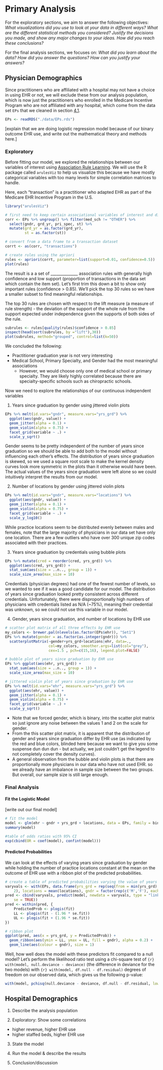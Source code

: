 # Primary Analysis {#primary}

For the exploratory sections, we aim to answer the following objectives: *What visualizations did you use to look at your data in different ways? What are the different statistical methods you considered? Justify the decisions you made, and show any major changes to your ideas. How did you reach these conclusions?*

For the final analysis sections, we focuses on: *What did you learn about the data? How did you answer the questions? How can you justify your answers?*


## Physician Demographics

Since practitioners who are affiliated with a hospital may not have a choice in using EHR or not, we will exclude these from our analysis population, which is now just the practitioners who enrolled in the Medicare Incentive Program who are not affiliated with any hospital, which come from the data set `EPs` that we cleaned in section [4.1](https://euniceyeh.github.io/EHR-Project/data.html#eligible-professionals-eps).

```r
EPs <- readRDS("./data/EPs.rds")
```


[explain that we are doing logistic regression model because of our binary outcome EHR use, and write out the mathematical theory and methods here.]

### Exploratory

Before fitting our model, we explored the relationships between our variables of interest using [Association Rule Learning](https://www.r-bloggers.com/association-rule-learning-and-the-apriori-algorithm/). We will use the R package called `arulesViz` to help us visualize this because we have mostly categorical variables with too many levels for simple correlation matrices to handle. 

Here, each "transaction" is a practitioner who adapted EHR as part of the Medicare EHR Incentive Program in the U.S.

```r
library("arulesViz")

# first need to keep certain associational variables of interest and discretize them
corr <- EPs %>% ungroup() %>% filter(med_sch != "OTHER") %>% 
  select(gndr, grd_yr, pri_spec, st) %>% 
  mutate(grd_yr = as.factor(grd_yr),
         st = as.factor(st))

# convert from a data frame to a transaction dataset
corrt <- as(corr, "transactions")

# create rules using the apriori
rules <- apriori(corrt, parameter=list(support=0.01, confidence=0.5))
plot(rules)
```

The result is a a set of ______________ association rules with generally high confidence and low support (proportion of transactions in the data set which contain the item set). Let's first trim this down a bit to show only important rules (confidence > 0.85). We'll pick the top 30 rules so we have a smaller subset to find meaningful relationships.

The top 30 rules are chosen with respect to the lift measure (a measure of rule strength) - the deviation of the support of the whole rule from the support expected under independence given the supports of both sides of the rule.

```r
subrules <- rules[quality(rules)$confidence > 0.85]
inspect(head(sort(subrules, by ="lift"),30))
plot(subrules, method="grouped", control=list(k=50))
```

We concluded the following:

* Practitioner graduation year is not very interesting
* Medical School, Primary Specialty, and Gender had the most meaningful associations 
    - However, we would choose only one of medical school or primary specialty. They are likely highly correlated because there are specialty-specific schools such as chiropractic schools.


Now we need to explore the relationships of our continuous independent variables

1. Years since graduation by gender using jittered violin plots
```r
EPs %>% melt(id.vars="gndr", measure.vars="yrs_grd") %>% 
  ggplot(aes(gndr, value)) +
  geom_jitter(alpha = 0.1) +
  geom_violin(alpha = 0.75) +
  facet_grid(variable ~ .) +
  scale_y_sqrt()
```

Gender seems to be pretty independent of the number of years since graduation so we should be able to add both to the model without influencing each other's effects. The distribution of years since graduation is skewed, so we used a square root scale to make the kernel density curves look more symmetric in the plots than it otherwise would have been. The actual values of the years since graduation were left alone so we could intuitively interpret the results from our model.

2. Number of locations by gender using jittered violin plots
```r
EPs %>% melt(id.vars="gndr", measure.vars="locations") %>% 
  ggplot(aes(gndr, value)) +
  geom_jitter(alpha = 0.1) +
  geom_violin(alpha = 0.75) +
  facet_grid(variable ~ .) +
  scale_y_log10()
```

While practice locations seem to be distributed evenly between males and females, note that the large majority of physicians in our data set have only one location. There are a few outliers who have over 300 unique zip codes associated with their practices.

3. Years since graduation by credentials using bubble plots
```r
EPs %>% mutate(cred = reorder(cred, yrs_grd)) %>% 
  ggplot(aes(cred, yrs_grd)) +
  stat_sum(aes(size = ..n.., group = 1)) +
  scale_size_area(max_size = 10)
```

Credentials (physician degrees) had one of the fewest number of levels, so we wanted to see if it was a good candidate for our model. The distribution of years since graduation looked pretty consistent across different credentials. Unfortunately, there were disproportionally high numbers of physicians with credentials listed as N/A (~75%), meaning their credential was unknown, so we could not use this variable in our model.

4. Gender, years since graduation, and number of locations by EHR use
```r
# scatter plot matrix of all three effects by EHR use
my_colors <- brewer.pal(nlevels(as.factor(EPs$ehr)), "Set1")
EPs %>% mutate(gender = as.factor(as.integer(gndr))) %>% 
  scatterplotMatrix(~gender+yrs_grd+locations|ehr, data=., 
                    col=my_colors, smoother.args=list(col="grey"), 
                    cex=1.5 , pch=c(15,16), legend.plot=FALSE)

# bubble plot of years since graduation by EHR use
EPs %>% ggplot(aes(ehr, yrs_grd)) +
  stat_sum(aes(size = ..n.., group = 1)) +
  scale_size_area(max_size = 10)

# jittered violin plot of years since graduation by EHR use
EPs %>% melt(id.vars="ehr", measure.vars="yrs_grd") %>% 
  ggplot(aes(ehr, value)) +
  geom_jitter(alpha = 0.1) +
  geom_violin(alpha = 0.75) +
  facet_grid(variable ~ .) +
  scale_y_sqrt()
```

- Note that we forced gender, which is binary, into the scatter plot matrix so just ignore any noise between the values 1 and 2 on the scale for gender.
- From the this scatter plot matrix, it is apparent that the distribution of gender and years since graduation differ by EHR use (as indicated by the red and blue colors, blinded here because we want to give you some suspense dun dun dun - but actually, we just couldn't get the legend to not completely cover the density curves).
- A general observation from the bubble and violin plots is that there are proportionally more physicians in our data who have not used EHR. so we already have an imbalance in sample size between the two groups. But overall, our sample size is still large enough.

### Final Analysis

#### Fit the Logistic Model

[write out our final model]

```r
# fit the model
model <- glm(ehr ~ gndr + yrs_grd + locations, data = EPs, family = binomial)
summary(model)

#table of odds ratios with 95% CI
exp(cbind(OR = coef(model), confint(model)))
```

#### Predicted Probabilities

We can look at the effects of varying years since graduation by gender while holding the number of practice locations constant at the mean on the outcome of EHR use with a ribbon plot of the predicted probabilities.

```r
# create a table of predicted probabilities varying the value of years since graduation and gender
varyvals <- with(EPs, data.frame(yrs_grd = rep(seq(from = min(yrs_grd), to = max(yrs_grd), length.out = 100),
    2), locations = mean(locations), gndr = factor(rep(c('M','F'), each = 100))))
pred <- cbind(varyvals, predict(model, newdata = varyvals, type = "link",
    se = TRUE))
pred <- within(pred, {
    PredictedProb <- plogis(fit)
    LL <- plogis(fit - (1.96 * se.fit))
    UL <- plogis(fit + (1.96 * se.fit))
})

# ribbon plot
ggplot(pred, aes(x = yrs_grd, y = PredictedProb)) + 
  geom_ribbon(aes(ymin = LL, ymax = UL, fill = gndr), alpha = 0.2) + 
  geom_line(aes(colour = gndr), size = 1)
```

Well, how well does the model with these predictors fit compared to a null model? Let's perform the likelihood ratio test using a chi-square test of `{r} with(model, null.deviance - deviance)` (the difference in deviance for the two models) with `{r} with(model, df.null - df.residual)` degrees of freedom on our observed data, which gives us the following p-value:

```r
with(model, pchisq(null.deviance - deviance, df.null - df.residual, lower.tail = FALSE))
```



## Hospital Demographics


1. Describe the analysis population

2. Exploratory: Show some correlations

- higher revenue, higher EHR use
- higher staffed beds, higher EHR use

3. State the model

4. Run the model & describe the results

5. Conclusion/discussion

